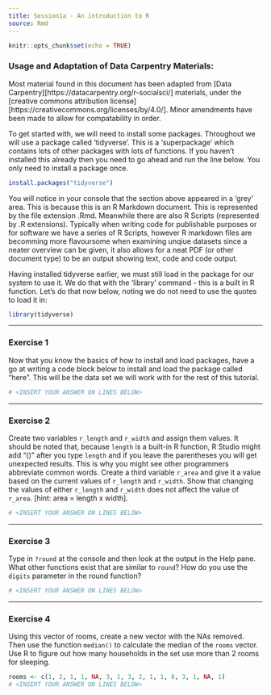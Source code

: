 ```yaml
---
title: Session1a - An introduction to R
source: Rmd
---
```


```r
knitr::opts_chunk$set(echo = TRUE)
```

### Usage and Adaptation of Data Carpentry Materials:
Most material found in this document has been adapted from [Data Carpentry][https://datacarpentry.org/r-socialsci/] materials, under the [creative commons attribution license][https://creativecommons.org/licenses/by/4.0/]. Minor amendments have been made to allow for compatability in order.

To get started with, we will need to install some packages. Throughout we will use a package called 'tidyverse'. This is a 'superpackage' which contains lots of other packages with lots of functions. If you haven't installed this already then you need to go ahead and run the line below. You only need to install a package once.

```r
install.packages("tidyverse")
```

You will notice in your console that the section above appeared in a 'grey' area. This is because this is an R Markdown document. This is represented by the file extension .Rmd. Meanwhile there are also R Scripts (represented by .R extensions). Typically when writing code for publishable purposes or for software we have a series of R Scripts, however R markdown files are becomming more flavoursome when examining unqiue datasets since a neater overview can be given, it also allows for a neat PDF (or other document type) to be an output showing text, code and code output.

Having installed tidyverse earlier, we must still load in the package for our system to use it. We do that with the 'library' command - this is a built in R function. Let's do that now below, noting we do not need to use the quotes to load it in:

```r
library(tidyverse)
```

-------------

### Exercise 1
Now that you know the basics of how to install and load packages, have a go at writing a code block below to install and load the package called "here". This will be the data set we will work with for the rest of this tutorial.

```r
# <INSERT YOUR ANSWER ON LINES BELOW>

```

-------------

### Exercise 2

Create two variables `r_length` and `r_width` and assign them values. It should be noted that, because `length` is a built-in R function, R Studio might add "()" after you type `length` and if you leave the parentheses you will get unexpected results. This is why you might see other programmers abbreviate common words. Create a third variable `r_area` and give it a value based on the current values of `r_length` and `r_width`. Show that changing the values of either `r_length` and `r_width` does not affect the value of `r_area`. [hint: area = length x width].

```r
# <INSERT YOUR ANSWER ON LINES BELOW>

```

-------------

### Exercise 3

Type in `?round` at the console and then look at the output in the Help pane. What other functions exist that are similar to `round`? How do you use the `digits` parameter in the round function?

```r
# <INSERT YOUR ANSWER ON LINES BELOW>

```

-------------

### Exercise 4

Using this vector of rooms, create a new vector with the NAs removed. Then use the function `median()` to calculate the median of the `rooms` vector. Use R to figure out how many households in the set use more than 2 rooms for sleeping.

```r
rooms <- c(1, 2, 1, 1, NA, 3, 1, 3, 2, 1, 1, 8, 3, 1, NA, 1)
# <INSERT YOUR ANSWER ON LINES BELOW>

```